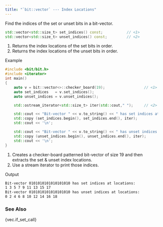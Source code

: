 ```yaml
---
title: "`bit::vector` --- Index Locations"
---
```


Find the indices of the set or unset bits in a bit-vector.

```cpp
std::vector<std::size_t> set_indices() const;           // <1>
std::vector<std::size_t> unset_indices() const;         // <2>
```
1. Returns the index locations of the set bits in order.
2. Returns the index locations of the unset bits in order.

[Example]{.bt}
```cpp
#include <bit/bit.h>
#include <iterator>
int main()
{
    auto v = bit::vector<>::checker_board(19);                  // <1>
    auto set_indices   = v.set_indices();
    auto unset_indices = v.unset_indices();

    std::ostream_iterator<std::size_t> iter(std::cout," ");     // <2>

    std::cout << "Bit-vector " << v.to_string() << " has set indices at locations:\n";
    std::copy (set_indices.begin(), set_indices.end(), iter);
    std::cout << '\n';

    std::cout << "Bit-vector " << v.to_string() << " has unset indices at locations:\n";
    std::copy (unset_indices.begin(), unset_indices.end(), iter);
    std::cout << '\n';
}
```
1. Creates a checker-board patterned bit-vector of size 19 and then extracts the set & unset index locations.
2. Use a stream iterator to print those indices.

[Output]{.bt}
```bash
Bit-vector 0101010101010101010 has set indices at locations:
1 3 5 7 9 11 13 15 17
Bit-vector 0101010101010101010 has unset indices at locations:
0 2 4 6 8 10 12 14 16 18
```

### See Also
{vec.if_set_call}
